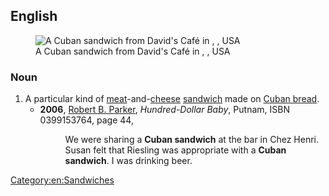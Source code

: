 ==English==
{{wikipedia}}
[[File:Philly cheesesteak sandwich, Philadelphia, Pennsylvania, USA - 20130910.jpg|thumb|upright|A Cuban sandwich from David's Café in {{w|Miami}}, {{w|Florida}}, USA]]

===Noun===
{{en-noun|es|head=[[Cuban]] [[sandwich]]}}
#A particular kind of [[meat]]-and-[[cheese]] [[sandwich]] made on [[Cuban bread]].
#*'''2006''', [[w:Robert B. Parker|Robert B. Parker]], ''Hundred-Dollar Baby'', Putnam, ISBN 0399153764, page 44,
#*:We were sharing a '''Cuban sandwich''' at the bar in Chez Henri. Susan felt that Riesling was appropriate with a '''Cuban sandwich'''. I was drinking beer.
[[Category:en:Sandwiches]]